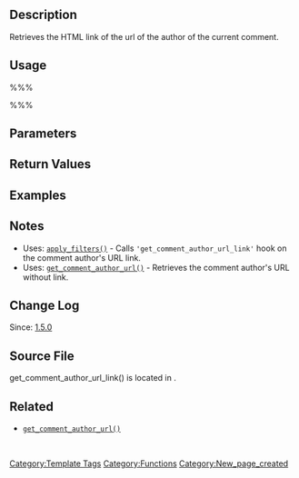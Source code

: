 {{Languages|
{{en|Function Reference/get_comment_author_url_link}}
{{ja|関数リファレンス/get_comment_author_url_link}}
}}

{{Stub}}

== Description ==

Retrieves the HTML link of the url of the author of the current comment.

== Usage ==
%%% <?php $author = get_comment_author_url_link( $linktext, $before, $after ); ?> %%%

== Parameters ==

{{Parameter|$linktext|string|Text to display instead of the comment author's URL link.|optional|empty}}
{{Parameter|$before|string|Text or HTML to display before the URL link.|optional|empty}}
{{Parameter|$after|string|Text or HTML to display after the URL link.|optional|empty}}

== Return Values ==

{{Return||string|The HTML link between the $before and $after parameters.}}

== Examples ==

<!-- Need creative examples. Feel free to link to external examples. -->

== Notes ==

* Uses: [[Function_Reference/apply_filters|<tt>apply_filters()</tt>]] - Calls <code>'get_comment_author_url_link'</code> hook on the comment author's URL link.
* Uses: [[Function Reference/get_comment_author_url|<code>get_comment_author_url()</code>]] - Retrieves the comment author's URL without link.

== Change Log ==

Since: [[Version 1.5|1.5.0]]

== Source File ==

get_comment_author_url_link() is located in {{Trac|wp-includes/comment-template.php}}.

== Related ==
* [[Function Reference/get_comment_author_url|<code>get_comment_author_url()</code>]]

&nbsp;

[[Category:Template Tags]]
[[Category:Functions]]

[[Category:New_page_created]]